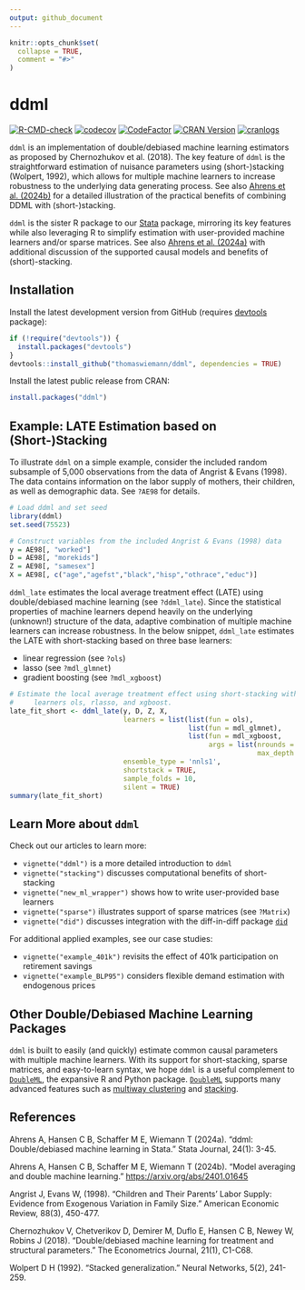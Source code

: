 ```yaml
---
output: github_document
---
```


<!-- README.md is generated from README.Rmd. Please edit that file -->

```r
knitr::opts_chunk$set(
  collapse = TRUE,
  comment = "#>"
)
```

# ddml

<!-- badges: start -->
[![R-CMD-check](https://github.com/thomaswiemann/ddml/actions/workflows/R-CMD-check.yaml/badge.svg)](https://github.com/thomaswiemann/ddml/actions/workflows/R-CMD-check.yaml)
[![codecov](https://codecov.io/gh/thomaswiemann/ddml/branch/master/graph/badge.svg?token=PHB9W2TJ6S)](https://app.codecov.io/gh/thomaswiemann/ddml)
[![CodeFactor](https://www.codefactor.io/repository/github/thomaswiemann/ddml/badge)](https://www.codefactor.io/repository/github/thomaswiemann/ddml)
[![CRAN Version](https://www.r-pkg.org/badges/version/ddml)](https://cran.r-project.org/package=ddml)
[![cranlogs](https://cranlogs.r-pkg.org/badges/ddml)](https://cran.r-project.org/package=ddml)
<!-- badges: end -->

``ddml`` is an implementation of double/debiased machine learning estimators as proposed by Chernozhukov et al. (2018). The key feature of ``ddml`` is the straightforward estimation of nuisance parameters using (short-)stacking (Wolpert, 1992), which allows for multiple machine learners to increase robustness to the underlying data generating process. See also [Ahrens et al. (2024b)](https://arxiv.org/abs/2401.01645) for a detailed illustration of the practical benefits of combining DDML with (short-)stacking.
    
``ddml`` is the sister R package to our [Stata](https://github.com/aahrens1/ddml/) package, mirroring its key features while also leveraging R to simplify estimation with user-provided machine learners and/or sparse matrices. See also [Ahrens et al. (2024a)](https://arxiv.org/abs/2301.09397) with additional discussion of the supported causal models and benefits of (short)-stacking.

## Installation

Install the latest development version from GitHub (requires [devtools](https://github.com/r-lib/devtools) package):

```r
if (!require("devtools")) {
  install.packages("devtools")
}
devtools::install_github("thomaswiemann/ddml", dependencies = TRUE)
```

Install the latest public release from CRAN:
```r
install.packages("ddml")
```


## Example: LATE Estimation based on (Short-)Stacking

To illustrate ``ddml`` on a simple example, consider the included random subsample of 5,000 observations from the data of Angrist & Evans (1998). The data contains information on the labor supply of mothers, their children, as well as demographic data. See ``?AE98`` for details.

```r
# Load ddml and set seed
library(ddml)
set.seed(75523)

# Construct variables from the included Angrist & Evans (1998) data
y = AE98[, "worked"]
D = AE98[, "morekids"]
Z = AE98[, "samesex"]
X = AE98[, c("age","agefst","black","hisp","othrace","educ")]
```

``ddml_late`` estimates the local average treatment effect (LATE) using double/debiased machine learning (see ``?ddml_late``). Since the statistical properties of machine learners depend heavily on the underlying (unknown!) structure of the data, adaptive combination of multiple machine learners can increase robustness. In the below snippet, ``ddml_late`` estimates the LATE with short-stacking based on three base learners:

- linear regression (see ``?ols``)
- lasso (see ``?mdl_glmnet``)
- gradient boosting (see ``?mdl_xgboost``)

```r
# Estimate the local average treatment effect using short-stacking with base
#     learners ols, rlasso, and xgboost.
late_fit_short <- ddml_late(y, D, Z, X,
                            learners = list(list(fun = ols),
                                            list(fun = mdl_glmnet),
                                            list(fun = mdl_xgboost,
                                                 args = list(nrounds = 100,
                                                             max_depth = 1))),
                            ensemble_type = 'nnls1',
                            shortstack = TRUE,
                            sample_folds = 10,
                            silent = TRUE)
summary(late_fit_short)
```

## Learn More about ``ddml``

Check out our articles to learn more:

- ``vignette("ddml")`` is a more detailed introduction to ``ddml``
- ``vignette("stacking")`` discusses computational benefits of short-stacking
- ``vignette("new_ml_wrapper")`` shows how to write user-provided base learners 
- ``vignette("sparse")`` illustrates support of sparse matrices (see ``?Matrix``)
- ``vignette("did")`` discusses integration with the diff-in-diff package  [``did``](https://bcallaway11.github.io/did/) 

For additional applied examples, see our case studies:

- ``vignette("example_401k")`` revisits the effect of 401k participation on retirement savings
- ``vignette("example_BLP95")`` considers flexible demand estimation with endogenous prices

## Other Double/Debiased Machine Learning Packages

``ddml`` is built to easily (and quickly) estimate common causal parameters with multiple machine learners. With its support for short-stacking, sparse matrices, and easy-to-learn syntax, we hope ``ddml`` is a useful complement to [``DoubleML``](https://docs.doubleml.org/stable/index.html), the expansive R and Python package. [``DoubleML``](https://docs.doubleml.org/stable/index.html) supports many advanced features such as [multiway clustering](https://docs.doubleml.org/stable/examples/R_double_ml_multiway_cluster.html) and  [stacking](https://docs.doubleml.org/stable/examples/R_double_ml_pipeline.html).

## References

Ahrens A, Hansen C B, Schaffer M E, Wiemann T (2024a). “ddml:
Double/debiased machine learning in Stata.” Stata Journal, 24(1):
3-45.

Ahrens A, Hansen C B, Schaffer M E, Wiemann T (2024b). "Model averaging and double machine learning." <https://arxiv.org/abs/2401.01645>

Angrist J, Evans W, (1998). "Children and Their Parents' Labor Supply: Evidence from Exogenous Variation in Family Size." American Economic Review, 88(3), 450-477.

Chernozhukov V, Chetverikov D, Demirer M, Duflo E, Hansen C B, Newey W, Robins J (2018). "Double/debiased machine learning for treatment and structural parameters." The Econometrics Journal, 21(1), C1-C68.

Wolpert D H (1992). "Stacked generalization." Neural Networks, 5(2), 241-259.

